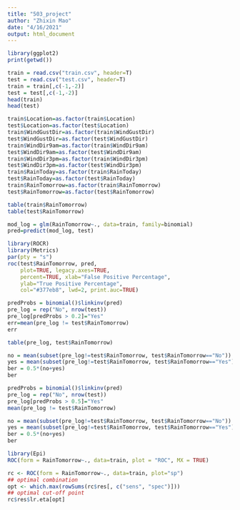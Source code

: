 ```yaml
---
title: "503_project"
author: "Zhixin Mao"
date: "4/16/2021"
output: html_document
---
```


```r
library(ggplot2)
print(getwd())
```
```r
train = read.csv("train.csv", header=T)
test = read.csv("test.csv", header=T)
train = train[,c(-1,-2)]
test = test[,c(-1,-2)]
head(train)
head(test)
```
```r
train$Location=as.factor(train$Location)
test$Location=as.factor(test$Location)
train$WindGustDir=as.factor(train$WindGustDir)
test$WindGustDir=as.factor(test$WindGustDir)
train$WindDir9am=as.factor(train$WindDir9am)
test$WindDir9am=as.factor(test$WindDir9am)
train$WindDir3pm=as.factor(train$WindDir3pm)
test$WindDir3pm=as.factor(test$WindDir3pm)
train$RainToday=as.factor(train$RainToday)
test$RainToday=as.factor(test$RainToday)
train$RainTomorrow=as.factor(train$RainTomorrow)
test$RainTomorrow=as.factor(test$RainTomorrow)

table(train$RainTomorrow)
table(test$RainTomorrow)
```
```r
mod_log = glm(RainTomorrow~., data=train, family=binomial)
pred=predict(mod_log, test)
```

```r
library(ROCR)
library(Metrics)
par(pty = "s")
roc(test$RainTomorrow, pred, 
    plot=TRUE, legacy.axes=TRUE, 
    percent=TRUE, xlab="False Positive Percentage", 
    ylab="True Positive Percentage",
    col="#377eb8", lwd=2, print.auc=TRUE)
```


```r
predProbs = binomial()$linkinv(pred)
pre_log = rep("No", nrow(test))
pre_log[predProbs > 0.2]="Yes"
err=mean(pre_log != test$RainTomorrow)
err
```


```r
table(pre_log, test$RainTomorrow)
```
```r
no = mean(subset(pre_log!=test$RainTomorrow, test$RainTomorrow=="No"))
yes = mean(subset(pre_log!=test$RainTomorrow, test$RainTomorrow=="Yes"))
ber = 0.5*(no+yes)
ber
```

```r
predProbs = binomial()$linkinv(pred)
pre_log = rep("No", nrow(test))
pre_log[predProbs > 0.5]="Yes"
mean(pre_log != test$RainTomorrow)
```
```r
no = mean(subset(pre_log!=test$RainTomorrow, test$RainTomorrow=="No"))
yes = mean(subset(pre_log!=test$RainTomorrow, test$RainTomorrow=="Yes"))
ber = 0.5*(no+yes)
ber
```

```r
library(Epi)
ROC(form = RainTomorrow~., data=train, plot = "ROC", MX = TRUE)
```
```r
rc <- ROC(form = RainTomorrow~., data=train, plot="sp") 
## optimal combination
opt <- which.max(rowSums(rc$res[, c("sens", "spec")]))
## optimal cut-off point 
rc$res$lr.eta[opt]
```


